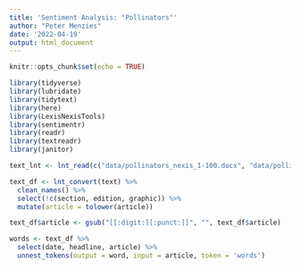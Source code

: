 ```yaml
---
title: 'Sentiment Analysis: "Pollinators"'
author: "Peter Menzies"
date: '2022-04-19'
output: html_document
---
```


```r
knitr::opts_chunk$set(echo = TRUE)

library(tidyverse)
library(lubridate)
library(tidytext)
library(here)
library(LexisNexisTools)
library(sentimentr)
library(readr)
library(textreadr)
library(janitor)
```

```r
text_lnt <- lnt_read(c("data/pollinators_nexis_1-100.docx", "data/pollinators_nexis_101-200.docx"))

text_df <- lnt_convert(text) %>% 
  clean_names() %>% 
  select(!c(section, edition, graphic)) %>% 
  mutate(article = tolower(article))

text_df$article <- gsub("[[:digit:][:punct:]]", "", text_df$article)

words <- text_df %>% 
  select(date, headline, article) %>% 
  unnest_tokens(output = word, input = article, token = 'words')
```



